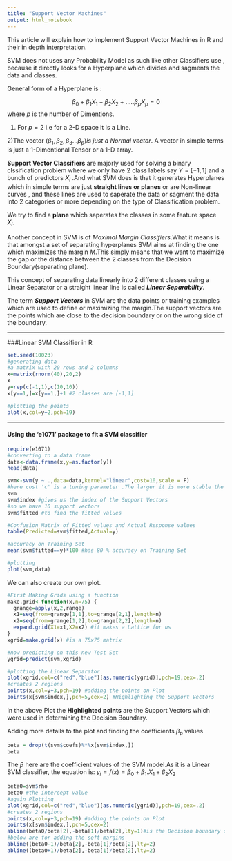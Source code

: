 ```yaml
---
title: "Support Vector Machines"
output: html_notebook
---
```


This article will explain how to implement Support Vector Machines in R and their in depth interpretation.

SVM does not uses any Probability Model as such like other Classifiers use , because it directly looks for a Hyperplane which divides and sagments the data and classes.

General form of a Hyperplane is :

$$\beta_0  + \beta_1X_1  +  \beta_2X_2  + . . .. . \beta_pX_p = 0 $$
where $p$ is the number of Dimentions.


1) For $p=2$ i.e for a 2-D space it is a Line.

2)The vector $(\beta_1,\beta_2,\beta_3...\beta_p) is \ just \ a \ Normal\ vector.$ A vector in simple terms is just a 1-Dimentional Tensor or a 1-D array.



__Support Vector Classifiers__ are majorly used  for solving a binary clssification problem where we only have 2 class labels say $Y = [-1,1]$ and a bunch of predictors $X_i$ .And what SVM does is that it generates Hyperplanes which in simple terms are just __straight lines or planes__ or are Non-linear curves , and these lines are used to saperate the data or sagment the data into 2 categories or more depending on the type of Classification problem.

We try to find a __plane__ which saperates the classes in some feature space $X_i$.

Another concept in SVM is of *Maximal Margin Classifiers*.What it means is that amongst a set of separating hyperplanes SVM aims at finding the one which maximizes the margin $M$.This simply means that we want to maximize the gap or the distance between the 2 classes from the Decision Boundary(separating plane).

This concept of separating data linearly into 2 different classes using a Linear Separator or a straight linear line is called *__Linear Separability__*.

The term *__Support Vectors__* in SVM are the data points or training examples which are used to define or maximizing the margin.The support vectors are the points which are close to the decision boundary or on the wrong side of the boundary.  



-------------

###Linear SVM Classifier in R


```r
set.seed(10023)
#generating data
#a matrix with 20 rows and 2 columns
x=matrix(rnorm(40),20,2)
x
y=rep(c(-1,1),c(10,10))
x[y==1,]=x[y==1,]+1 #2 classes are [-1,1]

#plotting the points
plot(x,col=y+2,pch=19)

```




------------

#### Using the 'e1071' package to fit a SVM classifier

```r
require(e1071)
#converting to a data frame
data<-data.frame(x,y=as.factor(y))
head(data)

svm<-svm(y ~ .,data=data,kernel="linear",cost=10,scale = F)
#here cost 'c' is a tuning parameter .The larger it is more stable the margin becomes, it is like a Regularization parameter 
svm
svm$index #gives us the index of the Support Vectors
#so we have 10 support vectors
svm$fitted #to find the fitted values

#Confusion Matrix of Fitted values and Actual Response values
table(Predicted=svm$fitted,Actual=y)

#accuracy on Training Set
mean(svm$fitted==y)*100 #has 80 % accuracy on Training Set

#plotting
plot(svm,data)
```


We can also create our own plot.
```r
#First Making Grids using a function
make.grid<-function(x,n=75) {
  grange=apply(x,2,range)
  x1=seq(from=grange[1,1],to=grange[2,1],length=n)
  x2=seq(from=grange[1,2],to=grange[2,2],length=n)
  expand.grid(X1=x1,X2=x2) #it makes a Lattice for us
}
xgrid=make.grid(x) #is a 75x75 matrix

#now predicting on this new Test Set
ygrid=predict(svm,xgrid)

#plotting the Linear Separator
plot(xgrid,col=c("red","blue")[as.numeric(ygrid)],pch=19,cex=.2)
#creates 2 regions
points(x,col=y+3,pch=19) #adding the points on Plot
points(x[svm$index,],pch=5,cex=2) #Highlighting the Support Vectors
```
In the above Plot the __Highlighted points__ are the Support Vectors which were used in determining the Decision Boundary.

Adding more details to the plot and finding the coefficients $\beta_p$ values
```r
beta = drop(t(svm$coefs)%*%x[svm$index,])
beta


```
The $\beta$ here are the coefficient values of the SVM model.As it is a Linear SVM classifier, the equation is:
$y_i=f(x) = \beta_0 + \beta_1.X_1 + \beta_2X_2$

```r
beta0=svm$rho
beta0 #the intercept value
#again Plotting
plot(xgrid,col=c("red","blue")[as.numeric(ygrid)],pch=19,cex=.2)
#creates 2 regions
points(x,col=y+3,pch=19) #adding the points on Plot
points(x[svm$index,],pch=5,cex=2)
abline(beta0/beta[2],-beta[1]/beta[2],lty=1)#is the Decision boundary or Plane
#below are for adding the soft margins
abline((beta0-1)/beta[2],-beta[1]/beta[2],lty=2)
abline((beta0+1)/beta[2],-beta[1]/beta[2],lty=2)
```

